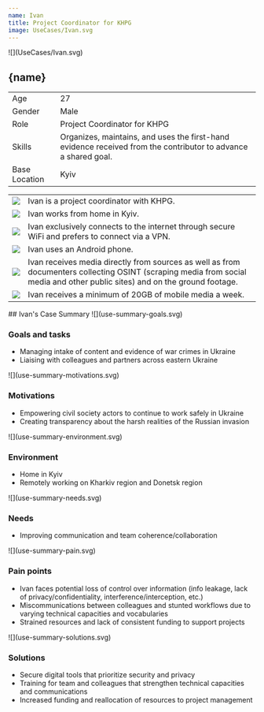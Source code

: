 ```yaml
---
name: Ivan
title: Project Coordinator for KHPG 
image: UseCases/Ivan.svg
---
```



<ProfileSection>
![](UseCases/Ivan.svg)

## **{name}**

|               |                                                                                                                 |
| --------------|---------------------------------------------------------------------------------------------------------------- |
| Age           | 27                                                                                                              |
| Gender        | Male                                                                                                            |
| Role          | Project Coordinator for KHPG                                                                                    |
| Skills        | Organizes, maintains, and uses the first-hand evidence received from the contributor to advance a shared goal.  |
| Base Location | Kyiv                                                                                                            |

|                    |                                                                                                                                                                                                                            |
| ------------------ | -------------------------------------------------------------------------------------------------------------------------------------------------------------------------------------------------------------------------- |
| ![](khpg.svg)    | Ivan is a project coordinator with KHPG.                                                                                                                                                                                   |
| ![](folder.svg)    | Ivan works from home in Kyiv.                                                                                                                                                                                              |
| ![](play.svg)      | Ivan exclusively connects to the internet through secure WiFi and prefers to connect via a VPN.                                                                                                                            |
| ![](hands.svg)     | Ivan uses an Android phone.                                                                                                                                                                                                |
| ![](website.svg)   | Ivan receives media directly from sources as well as from documenters collecting OSINT (scraping media from social media and other public sites) and on the ground footage.                                                |
| ![](checkmark.svg) | Ivan receives a minimum of 20GB of mobile media a week. 

</ProfileSection>
<AchievementsSection>
    ## Ivan's Case Summary

<AchievementItem>
![](use-summary-goals.svg)

### Goals and tasks

- Managing intake of content and evidence of war crimes in Ukraine 
- Liaising with colleagues and partners across eastern Ukraine

</AchievementItem>
<AchievementItem>
![](use-summary-motivations.svg)

### Motivations

- Empowering civil society actors to continue to work safely in Ukraine
- Creating transparency about the harsh realities of the Russian invasion 

</AchievementItem>
<AchievementItem>
![](use-summary-environment.svg)

### Environment

- Home in Kyiv 
- Remotely working on Kharkiv region and Donetsk region 

</AchievementItem>
<AchievementItem>
![](use-summary-needs.svg)

### Needs

- Improving communication and team coherence/collaboration

</AchievementItem>
<AchievementItem>
![](use-summary-pain.svg)

### Pain points

- Ivan faces potential loss of control over information (info leakage, lack of privacy/confidentiality, interference/interception, etc.) 
- Miscommunications between colleagues and stunted workflows due to varying technical capacities and vocabularies
- Strained resources and lack of consistent funding to support projects 

</AchievementItem>
<AchievementItem>
![](use-summary-solutions.svg)

### Solutions

- Secure digital tools that prioritize security and privacy 
- Training for team and colleagues that strengthen technical capacities and communications 
- Increased funding and reallocation of resources to project management

</AchievementItem>
</AchievementsSection>
